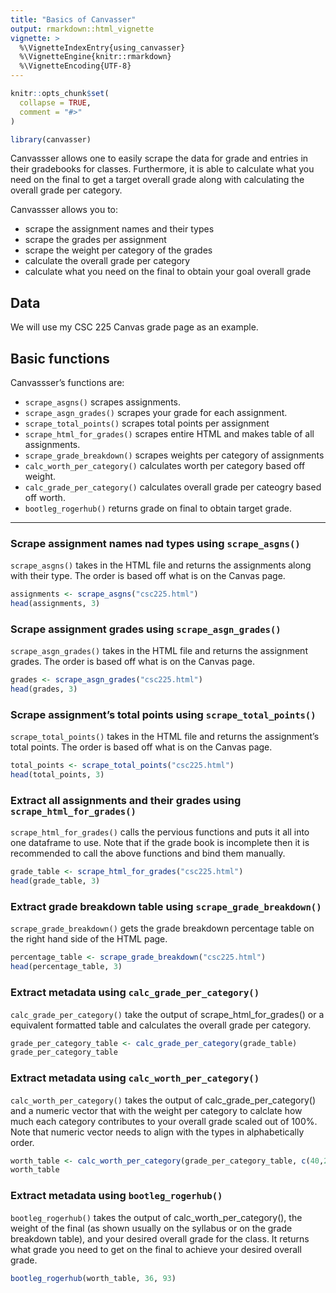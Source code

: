 ```yaml
---
title: "Basics of Canvasser"
output: rmarkdown::html_vignette
vignette: >
  %\VignetteIndexEntry{using_canvasser}
  %\VignetteEngine{knitr::rmarkdown}
  %\VignetteEncoding{UTF-8}
---
```


```r
knitr::opts_chunk$set(
  collapse = TRUE,
  comment = "#>"
)
```

```r
library(canvasser)
```


Canvassser allows one to easily scrape the data for grade and entries in their gradebooks for classes. Furthermore, it is able to calculate what you need on the final to get a target overall grade along with calculating the overall grade per category.

Canvassser allows you to:

* scrape the assignment names and their types
* scrape the grades per assignment
* scrape the weight per category of the grades
* calculate the overall grade per category
* calculate what you need on the final to obtain your goal overall grade

## Data

We will use my CSC 225 Canvas grade page as an example.

## Basic functions

Canvassser's functions are:

* `scrape_asgns()` scrapes assignments.
* `scrape_asgn_grades()` scrapes your grade for each assignment.
* `scrape_total_points()` scrapes total points per assignment
* `scrape_html_for_grades()` scrapes entire HTML and makes table of all assignments.
* `scrape_grade_breakdown()` scrapes weights per category of assignments
* `calc_worth_per_category()` calculates worth per category based off weight.
* `calc_grade_per_category()` calculates overall grade per cateogry based off worth.
* `bootleg_rogerhub()` returns grade on final to obtain target grade.

***

### Scrape assignment names nad types using `scrape_asgns()`

`scrape_asgns()` takes in the HTML file and returns the assignments along with their type. The order is based off what is on the Canvas page.

```r
assignments <- scrape_asgns("csc225.html")
head(assignments, 3)
```

### Scrape assignment grades using `scrape_asgn_grades()`

`scrape_asgn_grades()` takes in the HTML file and returns the assignment grades. The order is based off what is on the Canvas page.

```r
grades <- scrape_asgn_grades("csc225.html")
head(grades, 3)
```

### Scrape assignment's total points using `scrape_total_points()`

`scrape_total_points()`  takes in the HTML file and returns the assignment's total points. The order is based off what is on the Canvas page.

```r
total_points <- scrape_total_points("csc225.html")
head(total_points, 3)
```

### Extract all assignments and their grades using `scrape_html_for_grades()`

`scrape_html_for_grades()` calls the pervious functions and puts it all into one dataframe to use. Note that if the grade book is incomplete then it is recommended to call the above functions and bind them manually.

```r
grade_table <- scrape_html_for_grades("csc225.html")
head(grade_table, 3)
```

### Extract grade breakdown table using `scrape_grade_breakdown()`

`scrape_grade_breakdown()` gets the grade breakdown percentage table on the right hand side of the HTML page. 

```r
percentage_table <- scrape_grade_breakdown("csc225.html")
head(percentage_table, 3)
```

### Extract metadata using `calc_grade_per_category()`

`calc_grade_per_category()` take the output of scrape_html_for_grades() or a equivalent formatted table and calculates the overall grade per category.

```r
grade_per_category_table <- calc_grade_per_category(grade_table)
grade_per_category_table
```

### Extract metadata using `calc_worth_per_category()`

`calc_worth_per_category()` takes the output of calc_grade_per_category() and a numeric vector that with the weight per category to calclate how much each category contributes to your overall grade scaled out of 100%. Note that numeric vector needs to align with the types in alphabetically order.

```r
worth_table <- calc_worth_per_category(grade_per_category_table, c(40,26))
worth_table
```

### Extract metadata using `bootleg_rogerhub()`

`bootleg_rogerhub()` takes the output of calc_worth_per_category(), the weight of the final (as shown usually on the syllabus or on the grade breakdown table), and your desired overall grade for the class. It returns what grade you need to get on the final to achieve your desired overall grade.

```r
bootleg_rogerhub(worth_table, 36, 93)
```
